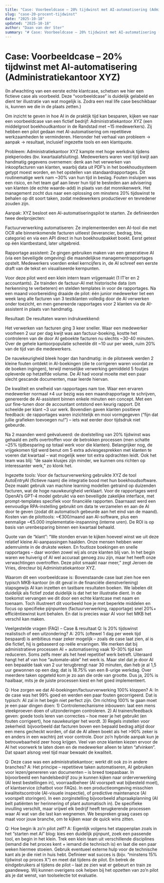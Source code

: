 ```yaml
---
title: "Case: Voorbeeldcase – 20% tijdwinst met AI-automatisering (Administratiekantoor XYZ)"
slug: "case-20-procent-tijdwinst"
date: "2025-10-18"
updated: "2025-10-18"
author: "Daan van der Ster"
summary: "# Case: Voorbeeldcase – 20% tijdwinst met AI-automatisering (Administratiekantoor XYZ) (In afwachting van een eerste echte klantcase, schetsen we hier een fictieve case als voorbe…"
---
```


# Case: Voorbeeldcase – 20% tijdwinst met AI-automatisering (Administratiekantoor XYZ)

(In afwachting van een eerste echte klantcase, schetsen we hier een fictieve case als voorbeeld. Deze “voorbeeldcase” is duidelijk gelabeld en dient ter illustratie van wat mogelijk is. Zodra een real life case beschikbaar is, kunnen we die in de plaats zetten.)

Om inzicht te geven in hoe AI in de praktijk tijd kan besparen, kijken we naar een voorbeeldcase van een fictief bedrijf: Administratiekantoor XYZ (een middelgroot boekhoudkantoor in de Randstad met ~15 medewerkers). Zij hebben een pilot gedaan met AI-automatisering om repetitieve werkzaamheden te verminderen. Hieronder het verhaal van probleem -> aanpak -> resultaat, inclusief ingezette tools en een klantquote.

Probleem: Administratiekantoor XYZ kampte met hoge werkdruk tijdens piekperiodes (bv. kwartaalafsluiting). Medewerkers waren veel tijd kwijt aan handmatig gegevens overnemen: denk aan het verwerken van inkoopfacturen van klanten, waarbij data uit PDF’s in het boekhoudsysteem getypt moest worden, en het opstellen van standaardrapportages. Dit routinematige werk nam ~30% van hun tijd in beslag. Fouten insluipen was een risico, en het team gaf aan liever hun tijd te besteden aan advisering van klanten (de echte waarde-add) in plaats van dat monnikenwerk. Het management zocht dus naar een oplossing om minstens 20% tijdswinst te behalen op dit soort taken, zodat medewerkers productiever en tevredener zouden zijn.

Aanpak: XYZ besloot een AI-automatiseringspilot te starten. Ze definieerden twee deelprojecten:

Factuurverwerking automatiseren: Ze implementeerden een AI-tool die met OCR alle binnenkomende facturen uitleest (leverancier, bedrag, btw, categorie) en via een API direct in hun boekhoudpakket boekt. Eerst getest op één klantbestand, later uitgebreid.

Rapportage assistent: Ze gingen gebruiken maken van een generatieve AI (via een beveiligde omgeving) die maandelijkse managementrapportages opstelt. Medewerkers voerden enkel kerncijfers in, de AI schreef een eerste draft van de tekst en visualiseerde kernpunten.

Voor deze pilot werd een klein intern team vrijgemaakt (1 IT’er en 2 accountants). Ze trainden de factuur-AI met historische data (om herkenning te verbeteren) en stelden templates in voor de rapportages. Na een maand voorbereiding draaide de pilot: één junior medewerker liet een week lang alle facturen van 3 testklanten volledig door de AI verwerken onder toezicht, en men genereerde rapportages voor 2 klanten via de AI-assistent in plaats van handmatig.

Resultaat: De resultaten waren indrukwekkend:

Het verwerken van facturen ging 3 keer sneller. Waar een medewerker voorheen 2 uur per dag kwijt was aan factuur-boeking, kostte het controleren van de door AI geboekte facturen nu slechts ~30-40 minuten. Over de gehele kantoorpopulatie scheelde dit ~10 uur per week, ruim 20% van de tijd van die medewerkers.

De nauwkeurigheid bleek hoger dan handmatig: in de pilotweek werden 2 kleine fouten ontdekt in AI-boekingen (die te corrigeren waren voordat ze de boeken ingingen), terwijl menselijke verwerking gemiddeld 5 foutjes opleverde op hetzelfde volume. De AI had vooral moeite met een paar slecht gescande documenten, maar leerde hiervan.

De kwaliteit en snelheid van rapportages nam toe. Waar een ervaren medewerker normaal ±4 uur bezig was een maandrapportage te schrijven, genereerde de AI-assistent binnen enkele minuten een concept. Met een uur fine-tunen door de accountant ontstond een keurig rapport. Dit scheelde per klant ~3 uur werk. Bovendien gaven klanten positieve feedback: de rapportages waren inzichtelijk en mooi vormgegeven (“fijn dat jullie grafieken toevoegen nu!”) – iets wat eerder door tijdsdruk niet gebeurde.

Na 2 maanden werd geëvalueerd: de doelstelling van 20% tijdwinst was gehaald en zelfs overtroffen voor de betrokken processen (men schatte ~25% tijdbesparing op totaal werk voor die klanten). Belangrijker nog, de vrijgekomen tijd werd benut om 5 extra adviesgesprekken met klanten te voeren dat kwartaal – wat mogelijk weer tot extra opdrachten leidt. Ook het team was blij: “de saaie klusjes zijn minder, we kunnen ons richten op interessanter werk,” zo klonk het.

Ingezette tools: Voor de factuurverwerking gebruikte XYZ de tool AutoEntryAI (fictieve naam) die integratie bood met hun boekhoudsoftware. Deze maakt gebruik van machine learning modellen getraind op duizenden facturen, wat de hoge nauwkeurigheid verklaart. Voor de rapportages werd OpenAI’s GPT-4 model gebruikt via een beveiligde zakelijke interface, met prompt-templates specifiek voor financiële rapporten. Daarnaast werd een eenvoudige RPA-instelling gebruikt om data te verzamelen en aan de AI door te geven (zodat dit automatisch gebeurde aan het eind van de maand). Kosten van de pilottools: ~€300/maand aan AI-software, plus een eenmalige ~€5.000 implementatie-inspanning (interne uren). De ROI is op basis van urenbesparing binnen een kwartaal behaald.

Quote van de “klant”: “We stonden ervan te kijken hoeveel winst we uit deze relatief kleine AI-aanpassingen haalden. Onze mensen hebben weer ademruimte in de drukste weken. En foutloze boekingen en snelle rapportages – daar worden zowel wij als onze klanten blij van. In het begin waren we huiverig of AI wel accuraat genoeg zou zijn, maar het heeft onze verwachtingen overtroffen. Deze pilot smaakt naar meer,” zegt Jeroen de Vries, directeur bij Administratiekantoor XYZ.

Waarom dit een voorbeeldcase is: Bovenstaande case laat zien hoe een typisch MKB-kantoor (in dit geval in de financiële dienstverlening) stapsgewijs AI kan inzetten en tastbare resultaten boeken. We labelen dit duidelijk als fictief zodat duidelijk is dat het ter illustratie dient. In de toekomst vervangen we dit door een echte klantcase met naam en toenaam. Toch illustreert dit voorbeeld hoe je met beperkte middelen en focus op specifieke pijnpunten (factuurverwerking, rapportage) snel 20%+ efficiëntiewinst kunt behalen. En dat is precies waar AI voor het MKB het verschil kan maken.

Veelgestelde vragen (FAQ) – Case & resultaat
Q: Is 20% tijdswinst realistisch of een uitzondering?
A: 20% (oftewel 1 dag per week tijd bespaard) is ambitieus maar zeker mogelijk – zoals de case laat zien, al is die fictief, hij is gebaseerd op reële ervaringen. We merken dat bij administratieve processen AI + automatisering vaak 10–30% tijd kan reduceren. Soms zelfs meer als het heel repetitief werk betreft. Uiteraard hangt het af van hoe “automate-able” het werk is. Maar stel dat je door AI een bepaalde taak van 2 uur terugbrengt naar 30 minuten, dan heb je al 1,5 uur gewonnen op een dag; dat is 18.75% van een 8-urige werkdag. Over meerdere taken opgeteld kom je zo aan die orde van grootte. Dus ja, 20% is haalbaar, mits je de juiste processen kiest en het goed implementeert.

Q: Hoe zorgen we dat AI-boekingen/factuurverwerking 100% kloppen?
A: In de case was het 99% goed en werden een paar fouten gecorrigeerd. Dat is typisch: AI zal in het begin niet perfect zijn. Om richting 100% te gaan moet je een paar dingen doen: 1) Controlemechanisme inbouwen: laat een mens steekproeven doen of uitzonderingen controleren. 2) AI trainen/feedback geven: goede tools leren van correcties – hoe meer je het gebruikt (en fouten corrigeert), hoe nauwkeuriger het wordt. 3) Regels instellen voor zekerheid: bijvoorbeeld dat facturen boven een bepaald bedrag altijd door een mens gecheckt worden, of dat de AI alleen boekt als het >90% zeker is en anders in een wachtrij zet voor controle. Door zo’n hybride aanpak kun je betrouwbaarheid zeer hoog krijgen. Veel van onze klanten kiezen ervoor de AI het voorwerk te laten doen en de medewerker alleen te laten “afvinken”. Dat spaart alsnog veel tijd maar bewaakt de kwaliteit.

Q: Deze case was een administratiekantoor; werkt dit ook zo in andere branches?
A: Het principe – repetitieve taken automatiseren, AI gebruiken voor lezen/genereren van documenten – is breed toepasbaar. In bijvoorbeeld een handelsbedrijf zou je kunnen kijken naar orderverwerking (AI leest bestellingen in), voorraadbeheer (AI voorspelt wat bijbesteld moet), of klantservice (chatbot voor FAQs). In een productieomgeving misschien kwaliteitscontrole (AI-visuele inspectie), of predictive maintenance (AI voorspelt storingen). In een zorginstelling bijvoorbeeld afspraakplanning (AI belt patiënten ter herinnering of plant automatisch in). De specifieke invulling verschilt, maar vrijwel elk bedrijf heeft terugkerende processen waar AI wat van die last kan wegnemen. We bespreken graag cases op maat voor jouw branche, om te kijken waar de quick wins zitten.

Q: Hoe begin ik zo’n pilot zelf?
A: Eigenlijk volgens het stappenplan zoals in het “starten met AI” blog: kies een duidelijk pijnpunt, zoek een passende tool, en begin in het klein. Trek een klein team uit verschillende disciplines (iemand die het proces kent + iemand die technisch is) en laat die een paar weken hiermee stoeien. Gebruik eventueel externe hulp voor de technische kant als je die niet in huis hebt. Definieer wat succes is (bijv. “minstens 15% tijdwinst op proces X”) en meet dat tijdens de pilot. En betrek de eindgebruikers al tijdens de pilot – laat ze zien wat er gebeurt en train ze gaandeweg. Wij kunnen overigens ook helpen bij het opzetten van zo’n pilot als je dat wenst, van toolselectie tot evaluatie.
